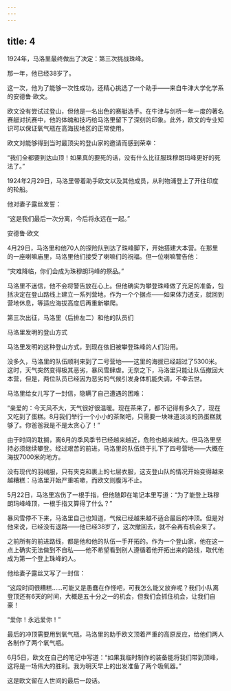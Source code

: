 ```yaml
---
---
---
```

title: 4
---



1924年，马洛里最终做出了决定：第三次挑战珠峰。

那一年，他已经38岁了。

这一次，他为了能够一次性成功，还精心挑选了一个助手——来自牛津大学化学系的安德鲁·欧文。

欧文没有尝试过登山，但他是一名出色的赛艇选手。在牛津与剑桥一年一度的著名赛艇对抗赛中，他的体魄和技巧给马洛里留下了深刻的印象。此外，欧文的专业知识可以保证氧气瓶在高海拔地区的正常使用。

欧文对能够得到当时最顶尖的登山家的邀请而感到荣幸：

“我们全都要到达山顶！如果真的要死的话，没有什么比征服珠穆朗玛峰更好的死法了。”

1924年2月29日，马洛里带着助手欧文以及其他成员，从利物浦登上了开往印度的轮船。

他对妻子露丝发誓：

“这是我们最后一次分离，今后将永远在一起。”

安德鲁·欧文



4月29日，马洛里和他70人的探险队到达了珠峰脚下，开始搭建大本营。在那里的一座喇嘛庙里，马洛里他们接受了喇嘛们的祝福。但一位喇嘛警告他：

“灾难降临，你们会成为珠穆朗玛峰的祭品。”

马洛里不迷信，他不会将警告放在心上。但他确实为攀登珠峰做了充足的准备，包括决定在登山路线上建立一系列营地，作为一个个据点——如果体力透支，就回到营地休息，等适应海拔高度后再重新攀爬。

第三次出征，马洛里（后排左二）和他的队员们



马洛里发明的登山方式



马洛里发明的这种登山方式，到现在依旧被攀登珠峰的人们沿用。

没多久，马洛里的队伍顺利来到了二号营地——这里的海拔已经超过了5300米。这时，天气突然变得极其恶劣，暴风雪肆虐。无奈之下，马洛里只能让队伍撤回大本营，但是，两位队员已经因为恶劣的气候引发身体机能失调，不幸去世。

马洛里给女儿写了一封信，隐瞒了自己遭遇的困难：

“亲爱的：今天风不大，天气很好很温暖。现在茶来了，都不记得有多久了，现在又吃到了蛋糕。8月我们举行一个小小的茶聚吧，只需要一块味道淡淡的热蛋糕就够了。你爸爸我是不是太贪心了！”

由于时间的耽搁，离6月的季风季节已经越来越近，危险也越来越大。但马洛里坚持必须继续攀登。经过艰苦的前进，马洛里的队伍终于扎下了四号营地——大概在海拔7000米的地方。

没有现代的羽绒服，只有夹克和裹上的七层衣服，这支登山队的情况开始变得越来越糟糕：马洛里开始严重咳嗽，而欧文则腹泻不止。

5月22日，马洛里冻伤了一根手指，但他随即在笔记本里写道：“为了能登上珠穆朗玛峰峰顶，一根手指又算得了什么？”

暴风雪停不下来，马洛里自己也知道，气候已经越来越不适合最后的冲顶。但是对他来说，已经没有退路——他已经38岁了，这次撤回去，就不会再有机会来了。

之前所有的前进路线，都是他和他的队伍一手开拓的。作为一个登山家，他在这一点上确实无法做到不自私——他不希望看到别人遵循着他开拓出来的路线，取代他成为第一个登上珠峰的人。

他给妻子露丝又写了一封信：

“这段时间很糟糕……可能又是愚蠢在作怪吧，可我怎么能又放弃呢？我们小队离登顶还有6天的时间，大概是五十分之一的机会，但我们会抓住机会，让我们自豪！

“爱你！永远爱你！”

最后的冲顶需要用到氧气瓶，马洛里的助手欧文顶着严重的高原反应，给他们两人各制作了两个氧气瓶。

6月5日，欧文在自己的笔记中写道：“如果我临时制作的装备能将我们带到顶峰，这将是一场伟大的胜利。我为明天早上的出发准备了两个吸氧器。”

这是欧文留在人世间的最后一段话。